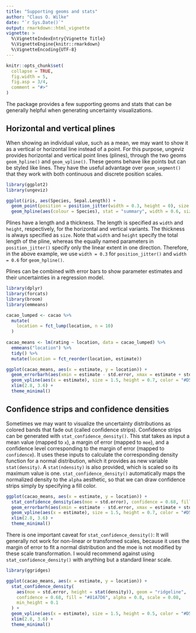 ```yaml
---
title: "Supporting geoms and stats"
author: "Claus O. Wilke"
date: "`r Sys.Date()`"
output: rmarkdown::html_vignette
vignette: >
  %\VignetteIndexEntry{Vignette Title}
  %\VignetteEngine{knitr::rmarkdown}
  %\VignetteEncoding{UTF-8}
---
```


```r
knitr::opts_chunk$set(
  collapse = TRUE,
  fig.width = 5,
  fig.asp = 3/4,
  comment = "#>"
)
```

The package provides a few supporting geoms and stats that can be generally helpful when generating uncertainty visualizations.

## Horizontal and vertical plines

When showing an individual value, such as a mean, we may want to show it as a vertical or horizontal line instead of a point. For this purpose, ungeviz provides horizontal and vertical point lines (plines), through the two geoms `geom_hpline()` and `geom_vpline()`. These geoms behave like points but can be styled like lines. They have the useful advantage over `geom_segment()` that they work with both continuous and discrete position scales.

```r
library(ggplot2)
library(ungeviz)

ggplot(iris, aes(Species, Sepal.Length)) +
  geom_point(position = position_jitter(width = 0.3, height = 0), size = 0.5) +
  geom_hpline(aes(colour = Species), stat = "summary", width = 0.6, size = 1.5)
```

Plines have a length and a thickness. The length is specified as `width` and `height`, respectively, for the horizontal and vertical variants. The thickness is always specified as `size`. Note that `width` and `height` specify the total length of the pline, whereas the equally named parameters in `position_jitter()` specify only the linear extent in one direction. Therefore, in the above example, we use `width = 0.3` for `position_jitter()` and `width = 0.6` for `geom_hpline()`.

Plines can be combined with error bars to show parameter estimates and their uncertainties in a regression model.

```r
library(dplyr)
library(forcats)
library(broom)
library(emmeans)

cacao_lumped <- cacao %>%
  mutate(
    location = fct_lump(location, n = 10)
  )
  
cacao_means <- lm(rating ~ location, data = cacao_lumped) %>%
  emmeans("location") %>%
  tidy() %>%
  mutate(location = fct_reorder(location, estimate))

ggplot(cacao_means, aes(x = estimate, y = location)) +
  geom_errorbarh(aes(xmin = estimate - std.error, xmax = estimate + std.error), height = 0.3) +
  geom_vpline(aes(x = estimate), size = 1.5, height = 0.7, color = "#D55E00") +
  xlim(2.8, 3.6) + 
  theme_minimal()
```

## Confidence strips and confidence densities

Sometimes we may want to visualize the uncertainty distributions as colored bands that fade out (called confidence strips). Confidence strips can be generated with `stat_confidence_density()`. This stat takes as input a mean value (mapped to `x`), a margin of error (mapped to `moe`), and a confidence level corresponding to the margin of error (mapped to `confidence`). It uses these inputs to calculate the corresponding density function for a normal distribution, which it provides as new variable `stat(density)`. A `stat(ndensity)` is also provided, which is scaled so its maximum value is one. `stat_confidence_density()` automatically maps the normalized density to the `alpha` aesthetic, so that we can draw confidence strips simply by specifying a fill color.

```r
ggplot(cacao_means, aes(x = estimate, y = location)) +
  stat_confidence_density(aes(moe = std.error), confidence = 0.68, fill = "#81A7D6", height = 0.7) +
  geom_errorbarh(aes(xmin = estimate - std.error, xmax = estimate + std.error), height = 0.3) +
  geom_vpline(aes(x = estimate), size = 1.5, height = 0.7, color = "#D55E00") +
  xlim(2.8, 3.6) + 
  theme_minimal()
```

There is one important caveat for `stat_confidence_density()`: It will generally not work for non-linear or transformed scales, because it uses the margin of error to fit a normal distribution and the moe is not modified by these scale transformation. I would recommend against using `stat_confidence_density()` with anything but a standard linear scale.


```r
library(ggridges)

ggplot(cacao_means, aes(x = estimate, y = location)) +
  stat_confidence_density(
    aes(moe = std.error, height = stat(density)), geom = "ridgeline",
    confidence = 0.68, fill = "#81A7D6", alpha = 0.8, scale = 0.08,
    min_height = 0.1
  ) +
  geom_vpline(aes(x = estimate), size = 1.5, height = 0.5, color = "#D55E00") +
  xlim(2.8, 3.6) + 
  theme_minimal()
```
